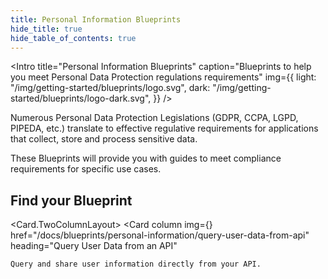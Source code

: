 ```yaml
---
title: Personal Information Blueprints
hide_title: true
hide_table_of_contents: true
---
```



<Intro
  title="Personal Information Blueprints"
  caption="Blueprints to help you meet Personal Data Protection regulations requirements"
  img={{
    light: "/img/getting-started/blueprints/logo.svg",
    dark: "/img/getting-started/blueprints/logo-dark.svg",
  }}
/>

Numerous Personal Data Protection Legislations (GDPR, CCPA, LGPD, PIPEDA, etc.) translate to effective regulative requirements for applications that collect, store and process sensitive data.

These Blueprints will provide you with guides to meet compliance requirements for specific use cases.

## Find your Blueprint

<Card.TwoColumnLayout>
  <Card
    column
    img={<UserIcon />}
    href="/docs/blueprints/personal-information/query-user-data-from-api"
    heading="Query User Data from an API"
  >
    Query and share user information directly from your API.
  </Card>
</Card.TwoColumnLayout>
